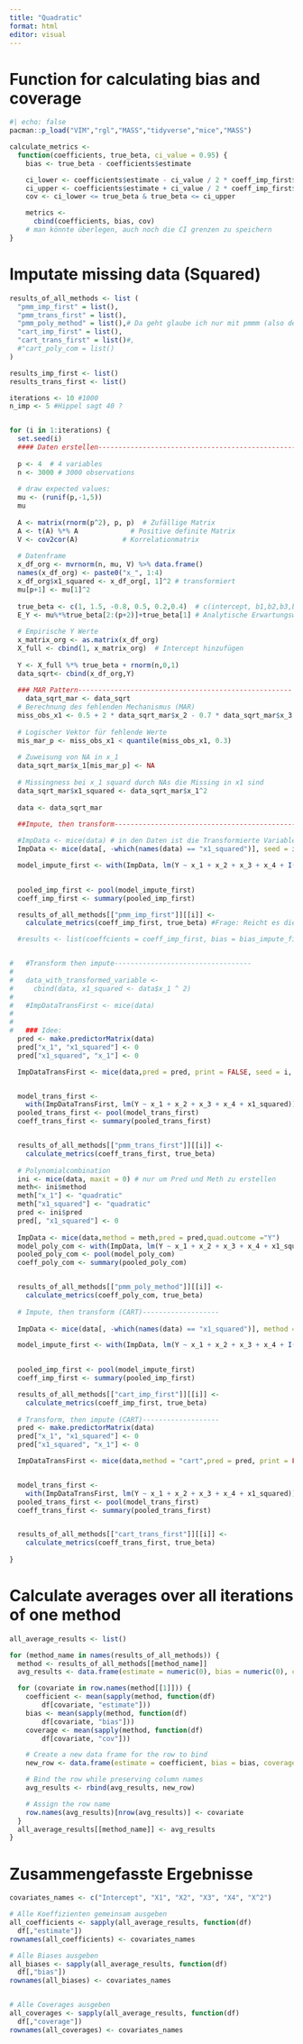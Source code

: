 ```yaml
---
title: "Quadratic"
format: html
editor: visual
---
```


# Function for calculating bias and coverage

```r
#| echo: false
pacman::p_load("VIM","rgl","MASS","tidyverse","mice","MASS")
```

```r
calculate_metrics <-
  function(coefficients, true_beta, ci_value = 0.95) {
    bias <- true_beta - coefficients$estimate

    ci_lower <- coefficients$estimate - ci_value / 2 * coeff_imp_first$std.error
    ci_upper <- coefficients$estimate + ci_value / 2 * coeff_imp_first$std.error
    cov <- ci_lower <= true_beta & true_beta <= ci_upper

    metrics <-
      cbind(coefficients, bias, cov) 
    # man könnte überlegen, auch noch die CI grenzen zu speichern
}
```

# Imputate missing data (Squared)

```r
results_of_all_methods <- list (
  "pmm_imp_first" = list(),
  "pmm_trans_first" = list(),
  "pmm_poly_method" = list(),# Da geht glaube ich nur mit pmmm (also default wird das verwendet)
  "cart_imp_first" = list(),
  "cart_trans_first" = list()#,
  #"cart_poly_com = list()
)

results_imp_first <- list()
results_trans_first <- list()

iterations <- 10 #1000
n_imp <- 5 #Hippel sagt 40 ?


for (i in 1:iterations) {
  set.seed(i)
  #### Daten erstellen----------------------------------------------------
  
  p <- 4  # 4 variables
  n <- 3000 # 3000 observations
  
  # draw expected values:
  mu <- (runif(p,-1,5))
  mu
  
  A <- matrix(rnorm(p^2), p, p)  # Zufällige Matrix
  A <- t(A) %*% A             # Positive definite Matrix
  V <- cov2cor(A)           # Korrelationmatrix
  
  # Datenframe
  x_df_org <- mvrnorm(n, mu, V) %>% data.frame()
  names(x_df_org) <- paste0("x_", 1:4)
  x_df_org$x1_squared <- x_df_org[, 1]^2 # transformiert
  mu[p+1] <- mu[1]^2
  
  true_beta <- c(1, 1.5, -0.8, 0.5, 0.2,0.4)  # c(intercept, b1,b2,b3,b4,b5(beta für interaktion))
  E_Y <- mu%*%true_beta[2:(p+2)]+true_beta[1] # Analytische Erwartungswerte
  
  # Empirische Y Werte
  x_matrix_org <- as.matrix(x_df_org)
  X_full <- cbind(1, x_matrix_org)  # Intercept hinzufügen
  
  Y <- X_full %*% true_beta + rnorm(n,0,1)
  data_sqrt<- cbind(x_df_org,Y)
  
  ### MAR Pattern-----------------------------------------------------
    data_sqrt_mar <- data_sqrt
  # Berechnung des fehlenden Mechanismus (MAR)
  miss_obs_x1 <- 0.5 + 2 * data_sqrt_mar$x_2 - 0.7 * data_sqrt_mar$x_3 +   rnorm(n, 0, 3)
  
  # Logischer Vektor für fehlende Werte
  mis_mar_p <- miss_obs_x1 < quantile(miss_obs_x1, 0.3)
  
  # Zuweisung von NA in x_1
  data_sqrt_mar$x_1[mis_mar_p] <- NA
  
  # Missingness bei x_1 squard durch NAs die Missing in x1 sind
  data_sqrt_mar$x1_squared <- data_sqrt_mar$x_1^2
  
  data <- data_sqrt_mar
  
  ##Impute, then transform----------------------------------------------

  #ImpData <- mice(data) # in den Daten ist die Transformierte Variable
  ImpData <- mice(data[, -which(names(data) == "x1_squared")], seed = i, m = n_imp)

  model_impute_first <- with(ImpData, lm(Y ~ x_1 + x_2 + x_3 + x_4 + I(x_1 ^ 2)))

  
  pooled_imp_first <- pool(model_impute_first)
  coeff_imp_first <- summary(pooled_imp_first)

  results_of_all_methods[["pmm_imp_first"]][[i]] <-
    calculate_metrics(coeff_imp_first, true_beta) #Frage: Reicht es diese Werte abzuspeichern oder brauchen wir noch mehr?

  #results <- list(coeffcients = coeff_imp_first, bias = bias_impute_first, coverage = cov_imp_first)


#   #Transform then impute----------------------------------
# 
#   data_with_transformed_variable <-
#     cbind(data, x1_squared <- data$x_1 ^ 2)
# 
#   #ImpDataTransFirst <- mice(data)
# 
# 
#   ### Idee:
  pred <- make.predictorMatrix(data)
  pred["x_1", "x1_squared"] <- 0
  pred["x1_squared", "x_1"] <- 0

  ImpDataTransFirst <- mice(data,pred = pred, print = FALSE, seed = i, m = n_imp)


  model_trans_first <-
    with(ImpDataTransFirst, lm(Y ~ x_1 + x_2 + x_3 + x_4 + x1_squared))
  pooled_trans_first <- pool(model_trans_first)
  coeff_trans_first <- summary(pooled_trans_first)


  results_of_all_methods[["pmm_trans_first"]][[i]] <-
    calculate_metrics(coeff_trans_first, true_beta)
  
  # Polynomialcombination
  ini <- mice(data, maxit = 0) # nur um Pred und Meth zu erstellen
  meth<- ini$method
  meth["x_1"] <- "quadratic"
  meth["x1_squared"] <- "quadratic"
  pred <- ini$pred
  pred[, "x1_squared"] <- 0
  
  ImpData <- mice(data,method = meth,pred = pred,quad.outcome ="Y")
  model_poly_com <- with(ImpData, lm(Y ~ x_1 + x_2 + x_3 + x_4 + x1_squared))
  pooled_poly_com <- pool(model_poly_com)
  coeff_poly_com <- summary(pooled_poly_com)


  results_of_all_methods[["pmm_poly_method"]][[i]] <-
    calculate_metrics(coeff_poly_com, true_beta)
  
  # Impute, then transform (CART)-------------------
  
  ImpData <- mice(data[, -which(names(data) == "x1_squared")], method = "cart", seed = i, m = n_imp)

  model_impute_first <- with(ImpData, lm(Y ~ x_1 + x_2 + x_3 + x_4 + I(x_1 ^ 2)))

  
  pooled_imp_first <- pool(model_impute_first)
  coeff_imp_first <- summary(pooled_imp_first)

  results_of_all_methods[["cart_imp_first"]][[i]] <-
    calculate_metrics(coeff_imp_first, true_beta) 
  
  # Transform, then impute (CART)-------------------
  pred <- make.predictorMatrix(data)
  pred["x_1", "x1_squared"] <- 0
  pred["x1_squared", "x_1"] <- 0

  ImpDataTransFirst <- mice(data,method = "cart",pred = pred, print = FALSE, seed = i, m = n_imp)


  model_trans_first <-
    with(ImpDataTransFirst, lm(Y ~ x_1 + x_2 + x_3 + x_4 + x1_squared))
  pooled_trans_first <- pool(model_trans_first)
  coeff_trans_first <- summary(pooled_trans_first)


  results_of_all_methods[["cart_trans_first"]][[i]] <-
    calculate_metrics(coeff_trans_first, true_beta)
  
}

```

# Calculate averages over all iterations of one method

```r

all_average_results <- list()

for (method_name in names(results_of_all_methods)) {
  method <- results_of_all_methods[[method_name]]
  avg_results <- data.frame(estimate = numeric(0), bias = numeric(0), coverage = numeric(0))

  for (covariate in row.names(method[[1]])) {
    coefficient <- mean(sapply(method, function(df)
        df[covariate, "estimate"]))
    bias <- mean(sapply(method, function(df)
        df[covariate, "bias"]))
    coverage <- mean(sapply(method, function(df)
        df[covariate, "cov"]))

    # Create a new data frame for the row to bind
    new_row <- data.frame(estimate = coefficient, bias = bias, coverage = coverage)

    # Bind the row while preserving column names
    avg_results <- rbind(avg_results, new_row)

    # Assign the row name
    row.names(avg_results)[nrow(avg_results)] <- covariate
  }
  all_average_results[[method_name]] <- avg_results
}

```

# Zusammengefasste Ergebnisse

```r
covariates_names <- c("Intercept", "X1", "X2", "X3", "X4", "X^2")

# Alle Koeffizienten gemeinsam ausgeben
all_coefficients <- sapply(all_average_results, function(df)
  df[,"estimate"])
rownames(all_coefficients) <- covariates_names

# Alle Biases ausgeben
all_biases <- sapply(all_average_results, function(df)
  df[,"bias"])
rownames(all_biases) <- covariates_names


# Alle Coverages ausgeben
all_coverages <- sapply(all_average_results, function(df)
  df[,"coverage"])
rownames(all_coverages) <- covariates_names

```
